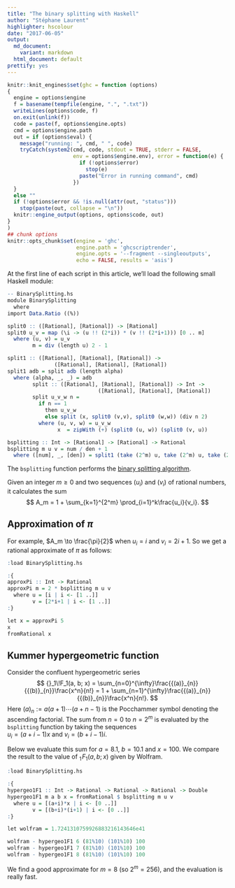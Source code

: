 ```yaml
---
title: "The binary splitting with Haskell"
author: "Stéphane Laurent"
highlighter: hscolour
date: "2017-06-05"
output:
  md_document:
    variant: markdown
  html_document: default
prettify: yes
---
```



```r
knitr::knit_engines$set(ghc = function (options)
{
  engine = options$engine
  f = basename(tempfile(engine, ".", ".txt"))
  writeLines(options$code, f)
  on.exit(unlink(f))
  code = paste(f, options$engine.opts)
  cmd = options$engine.path
  out = if (options$eval) {
    message("running: ", cmd, " ", code)
    tryCatch(system2(cmd, code, stdout = TRUE, stderr = FALSE,
                     env = options$engine.env), error = function(e) {
                       if (!options$error)
                         stop(e)
                       paste("Error in running command", cmd)
                     })
  }
  else ""
  if (!options$error && !is.null(attr(out, "status")))
    stop(paste(out, collapse = "\n"))
  knitr::engine_output(options, options$code, out)
}
)
## chunk options
knitr::opts_chunk$set(engine = 'ghc', 
                      engine.path = 'ghcscriptrender', 
                      engine.opts = '--fragment --singleoutputs', 
                      echo = FALSE, results = 'asis')
```

At the first line of each script in this article, we'll load the following small Haskell module:

```r
-- BinarySplitting.hs
module BinarySplitting
  where
import Data.Ratio ((%))

split0 :: ([Rational], [Rational]) -> [Rational]
split0 u_v = map (\i -> (u !! (2*i)) * (v !! (2*i+1))) [0 .. m]
  where (u, v) = u_v
        m = div (length u) 2 - 1

split1 :: ([Rational], [Rational], [Rational]) ->
               ([Rational], [Rational], [Rational])
split1 adb = split adb (length alpha)
  where (alpha, _, _) = adb
        split :: ([Rational], [Rational], [Rational]) -> Int ->
                             ([Rational], [Rational], [Rational])
        split u_v_w n =
          if n == 1
            then u_v_w
            else split (x, split0 (v,v), split0 (w,w)) (div n 2)
          where (u, v, w) = u_v_w
                x  = zipWith (+) (split0 (u, w)) (split0 (v, u))

bsplitting :: Int -> [Rational] -> [Rational] -> Rational
bsplitting m u v = num / den + 1
  where ([num], _, [den]) = split1 (take (2^m) u, take (2^m) u, take (2^m) v)
```

The `bsplitting` function performs the [binary splitting algorithm](https://laustep.github.io/stlahblog/posts/hypergeometric.html). 

Given an integer $m \geq 0$ and two sequences $(u_i)$ and $(v_i)$ 
of rational numbers, it calculates the sum
$$
A_m = 1 + \sum_{k=1}^{2^m} \prod_{i=1}^k\frac{u_i}{v_i}.  
$$

## Approximation of $\pi$

For example, $A_m \to \frac{\pi}{2}$ when $u_i = i$ and $v_i = 2i+1$. 
So we get a rational approximate of $\pi$ as follows:

```r
:load BinarySplitting.hs

:{
approxPi :: Int -> Rational
approxPi m = 2 * bsplitting m u v
  where u = [i | i <- [1 ..]]
        v = [2*i+1 | i <- [1 ..]]
:}

let x = approxPi 5
x
fromRational x
```


## Kummer hypergeometric function

Consider the confluent hypergeometric series 
$$
{}_1\!F_1(a, b; x) = \sum_{n=0}^{\infty}\frac{{(a)}_{n}}{{(b)}_{n}}\frac{x^n}{n!} = 1 + \sum_{n=1}^{\infty}\frac{{(a)}_{n}}{{(b)}_{n}}\frac{x^n}{n!}.
$$
 Here ${(a)}_n:=a(a+1)\cdots(a+n-1)$ is the Pocchammer symbol denoting the ascending factorial.
 The sum from $n=0$ to $n=2^m$ is evaluated by the `bsplitting` function by taking the sequences  
$u_i = (a+i-1)x$ and $v_i = (b+i-1)i$.

Below we evaluate this sum for $a=8.1$, $b=10.1$ and $x=100$. 
We compare the result to the value of ${}_1\!F_1(a, b; x)$ given by Wolfram.

```r
:load BinarySplitting.hs

:{
hypergeo1F1 :: Int -> Rational -> Rational -> Rational -> Double
hypergeo1F1 m a b x = fromRational $ bsplitting m u v
  where u = [(a+i)*x | i <- [0 ..]]
        v = [(b+i)*(i+1) | i <- [0 ..]]
:}

let wolfram = 1.7241310759926883216143646e41

wolfram - hypergeo1F1 6 (81%10) (101%10) 100
wolfram - hypergeo1F1 7 (81%10) (101%10) 100
wolfram - hypergeo1F1 8 (81%10) (101%10) 100
```

We find a good approximate for $m=8$ (so $2^m=256$), and the evaluation is really fast.